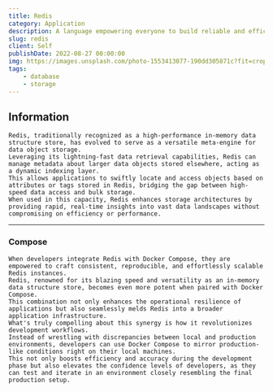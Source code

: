 ```yaml
---
title: Redis
category: Application
description: A language empowering everyone to build reliable and efficient software.
slug: redis
client: Self
publishDate: 2022-08-27 00:00:00
img: https://images.unsplash.com/photo-1553413077-190dd305871c?fit=crop&w=1400&h=700&q=75
tags:
    - database
    - storage
---
```



<MDXJS>

## Information

    Redis, traditionally recognized as a high-performance in-memory data structure store, has evolved to serve as a versatile meta-engine for data object storage.
    Leveraging its lightning-fast data retrieval capabilities, Redis can manage metadata about larger data objects stored elsewhere, acting as a dynamic indexing layer.
    This allows applications to swiftly locate and access objects based on attributes or tags stored in Redis, bridging the gap between high-speed data access and bulk storage.
    When used in this capacity, Redis enhances storage architectures by providing rapid, real-time insights into vast data landscapes without compromising on efficiency or performance.


</MDXJS>

---

<MDXJS>

### Compose

    When developers integrate Redis with Docker Compose, they are empowered to craft consistent, reproducible, and effortlessly scalable Redis instances.
    Redis, renowned for its blazing speed and versatility as an in-memory data structure store, becomes even more potent when paired with Docker Compose.
    This combination not only enhances the operational resilience of applications but also seamlessly melds Redis into a broader application infrastructure.
    What's truly compelling about this synergy is how it revolutionizes development workflows.
    Instead of wrestling with discrepancies between local and production environments, developers can use Docker Compose to mirror production-like conditions right on their local machines.
    This not only boosts efficiency and accuracy during the development phase but also elevates the confidence levels of developers, as they can test and iterate in an environment closely resembling the final production setup.


</MDXJS>